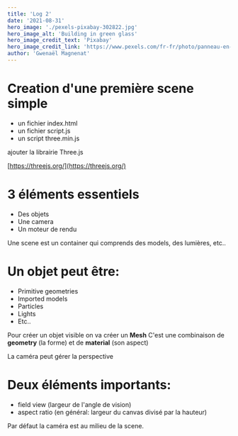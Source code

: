 ```yaml
---
title: 'Log 2'
date: '2021-08-31'
hero_image: './pexels-pixabay-302822.jpg'
hero_image_alt: 'Building in green glass'
hero_image_credit_text: 'Pixabay'
hero_image_credit_link: 'https://www.pexels.com/fr-fr/photo/panneau-en-verre-vert-302822/'
author: 'Gwenaël Magnenat'
---
```


# Creation d'une première scene simple

- un fichier index.html
- un fichier script.js
- un script three.min.js

ajouter la librairie Three.js

[https://threejs.org/](https://threejs.org/)

# 3 éléments essentiels

- Des objets
- Une camera
- Un moteur de rendu

Une scene est un container qui comprends des models, des lumières, etc..

# Un objet peut être:

- Primitive geometries
- Imported models
- Particles
- Lights
- Etc..

Pour créer un objet visible on va créer un **Mesh**
C'est une combinaison de **geometry** (la forme) et de **material** (son aspect)

La caméra peut gérer la perspective

# Deux éléments importants:

- field view (largeur de l'angle de vision)
- aspect ratio (en général: largeur du canvas divisé par la hauteur)

Par défaut la caméra est au milieu de la scene.
